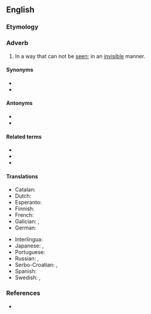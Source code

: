 ==English==

===Etymology===
{{suf|en|invisible|ly|id2=adverbial}}

===Adverb===
{{en-adv}}

# In a way that can not be [[see]]n; in an [[invisible]] manner.

====Synonyms====
* {{l|en|hiddenly}}
* {{l|en|latently}}

====Antonyms====
* {{l|en|visibly}}
* {{l|en|apparently}}

====Related terms====
* {{l|en|invisibility}}
* {{l|en|invisible}}
* {{l|en|invisibleness}}

====Translations====
{{trans-top|in a way that can not be seen}}
* Catalan: {{t|ca|invisiblement}}
* Dutch: {{t+|nl|onzichtbaar}}
* Esperanto: {{t|eo|nevideble}}
* Finnish: {{t|fi|näkymättömästi}}
* French: {{t+|fr|invisiblement}}
* Galician: {{t+|gl|invisiblemente}}, {{t+|gl|invisibelmente}}
* German: {{t+|de|unsichtbar}}
{{trans-mid}}
* Interlingua: {{t|ia|invisibilemente}}
* Japanese: {{t+|ja|隠れる|alt=隠れて|tr=kakurete}}, {{t|ja|隠然|alt=隠然と|tr=inzen to}}
* Portuguese: {{t|pt|invisivelmente}}
* Russian: {{t+|ru|неви́димо}}, {{t+|ru|скры́то}}
* Serbo-Croatian: {{t+|sh|nevìdljivo}}, {{t+|sh|neòpazicē}}
* Spanish: {{t+|es|invisiblemente}}
* Swedish: {{t+|sv|osynlig}}, {{t+|sv|osynligt}}
{{trans-bottom}}

===References===
* {{R:Webster 1913}}

{{c|en|Fictional abilities|Vision}}